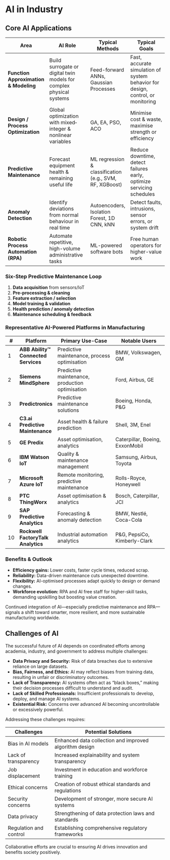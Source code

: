 # AI in Industry

## Core AI Applications

| Area                            | AI Role                                              | Typical Methods                              | Typical Goals                                           |
|---------------------------------|------------------------------------------------------|-----------------------------------------------|---------------------------------------------------------|
| **Function Approximation & Modeling** | Build surrogate or digital twin models for complex physical systems | Feed-forward ANNs, Gaussian Processes         | Fast, accurate simulation of system behavior for design, control, or monitoring |
| **Design / Process Optimization**    | Global optimization with mixed‐integer & nonlinear variables | GA, EA, PSO, ACO                            | Minimise cost & waste, maximise strength or efficiency |
| **Predictive Maintenance**          | Forecast equipment health & remaining useful life       | ML regression & classification (e.g., SVM, RF, XGBoost) | Reduce downtime, detect failures early, optimize servicing schedules |
| **Anomaly Detection**              | Identify deviations from normal behaviour in real time  | Autoencoders, Isolation Forest, 1D CNN, kNN   | Detect faults, intrusions, sensor errors, or system drift |
| **Robotic Process Automation (RPA)**| Automate repetitive, high-volume administrative tasks   | ML-powered software bots                      | Free human operators for higher-value work             |

### Six-Step Predictive Maintenance Loop  
1. **Data acquisition** from sensors/IoT  
2. **Pre-processing & cleaning**  
3. **Feature extraction / selection**  
4. **Model training & validation**  
5. **Health prediction / anomaly detection**  
6. **Maintenance scheduling & feedback**

### Representative AI-Powered Platforms in Manufacturing  
| # | Platform | Primary Use-Case | Notable Users |
|---|----------|-----------------|---------------|
| 1 | **ABB Ability™ Connected Services** | Predictive maintenance, process optimisation | BMW, Volkswagen, GM |
| 2 | **Siemens MindSphere** | Predictive maintenance, production optimisation | Ford, Airbus, GE |
| 3 | **Predictronics** | Predictive maintenance solutions | Boeing, Honda, P&G |
| 4 | **C3.ai Predictive Maintenance** | Asset health & failure prediction | Shell, 3M, Enel |
| 5 | **GE Predix** | Asset optimisation, analytics | Caterpillar, Boeing, ExxonMobil |
| 6 | **IBM Watson IoT** | Quality & maintenance management | Samsung, Airbus, Toyota |
| 7 | **Microsoft Azure IoT** | Remote monitoring, predictive maintenance | Rolls-Royce, Honeywell |
| 8 | **PTC ThingWorx** | Asset optimisation & analytics | Bosch, Caterpillar, JCI |
| 9 | **SAP Predictive Analytics** | Forecasting & anomaly detection | BMW, Nestlé, Coca-Cola |
| 10| **Rockwell FactoryTalk Analytics** | Industrial automation analytics | P&G, PepsiCo, Kimberly-Clark |

### Benefits & Outlook
- **Efficiency gains:** Lower costs, faster cycle times, reduced scrap.
- **Reliability:** Data-driven maintenance cuts unexpected downtime.
- **Flexibility:** AI-optimised processes adapt quickly to design or demand changes.
- **Workforce evolution:** RPA and AI free staff for higher-skill tasks, demanding upskilling but boosting value creation.

Continued integration of AI—especially predictive maintenance and RPA—signals a shift toward smarter, more resilient, and more sustainable manufacturing worldwide.




















## Challenges of AI

The successful future of AI depends on coordinated efforts among academia, industry, and government to address multiple challenges:

- **Data Privacy and Security:** Risk of data breaches due to extensive reliance on large datasets.
- **Bias, Fairness, and Ethics:** AI may reflect biases from training data, resulting in unfair or discriminatory outcomes.
- **Lack of Transparency:** AI systems often act as "black boxes," making their decision processes difficult to understand and audit.
- **Lack of Skilled Professionals:** Insufficient professionals to develop, deploy, and manage AI systems.
- **Existential Risk:** Concerns over advanced AI becoming uncontrollable or excessively powerful.

Addressing these challenges requires:

| Challenges             | Potential Solutions                                     |
|------------------------|---------------------------------------------------------|
| Bias in AI models      | Enhanced data collection and improved algorithm design  |
| Lack of transparency   | Increased explainability and system transparency        |
| Job displacement       | Investment in education and workforce training          |
| Ethical concerns       | Creation of robust ethical standards and regulations    |
| Security concerns      | Development of stronger, more secure AI systems         |
| Data privacy           | Strengthening of data protection laws and standards     |
| Regulation and control | Establishing comprehensive regulatory frameworks        |

Collaborative efforts are crucial to ensuring AI drives innovation and benefits society positively.
